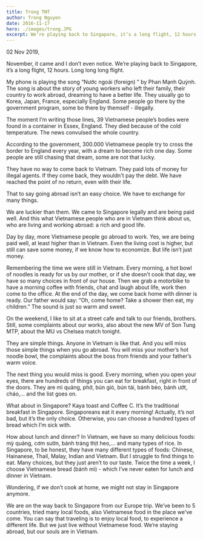 ```yaml
---
title: Trong TNT
author: Trong Nguyen
date: 2016-11-17
hero: ./images/trong.JPG
excerpt: We’re playing back to Singapore, it’s a long flight, 12 hours. Long long long flight.
---
```


02 Nov 2019,

November, it came and I don’t even notice. We’re playing back to Singapore, it’s a long flight, 12 hours. Long long long flight.

My phone is playing the song “Nước ngoài (foreign) ” by Phan Mạnh Quỳnh. The song is about the story of young workers who left their family, their country to work abroad, dreaming to have a better life. They usually go to Korea, Japan, France, especially England. Some people go there by the government program, some bo there by themself - illegally.

The moment I’m writing those lines, 39 Vietnamese people’s bodies were found in a container in Essex, England. They died because of the cold temperature. The news convulsed the whole country.

According to the government, 300.000 Vietnamese people try to cross the border to England every year, with a dream to become rich one day. Some people are still chasing that dream, some are not that lucky.

They have no way to come back to Vietnam. They paid lots of money for illegal agents. If they come back, they wouldn't pay the debt. We have reached the point of no return, even with their life.

That to say going abroad isn’t an easy choice. We have to exchange for many things.

We are luckier than them. We came to Singapore legally and are being paid well. And this what Vietnamese people who are in Vietnam think about us, who are living and working abroad: a rich and good life.

Day by day, more Vietnamese people go abroad to work. Yes, we are being paid well, at least higher than in Vietnam. Even the living cost is higher, but still can save some money, if we know how to economize.
But life isn’t just money.

Remembering the time we were still in Vietnam. Every morning, a hot bowl of noodles is ready for us by our mother, or if she doesn’t cook that day, we have so many choices in front of our house. Then we grab a motorbike to have a morning coffee with friends, chat and laugh about life, work then come to the office. At the end of the day, we come back home with dinner is ready. Our father would say: “Oh, come home? Take a shower then eat, my children.” The sound is just so warm and sweet.

On the weekend, I like to sit at a street cafe and talk to our friends, brothers. Still, some complaints about our works, also about the new MV of Son Tung MTP, about the MU vs Chelsea match tonight.

They are simple things. Anyone in Vietnam is like that. And you will miss those simple things when you go abroad. You will miss your mother’s hot noodle bowl, the complaints about the boss from friends and your father’s warm voice.

The next thing you would miss is good. Every morning, when you open your eyes, there are hundreds of things you can eat for breakfast, right in front of the doors. They are mì quảng, phở, bún giò, bún tái, bánh bèo, bánh ướt, cháo,… and the list goes on.

What about in Singapore? Kaya toast and Coffee C. It’s the traditional breakfast in Singapore. Singaporeans eat it every morning! Actually, it’s not bad, but it’s the only choice. Otherwise, you can choose a hundred types of bread which I’m sick with.

How about lunch and dinner? In Vietnam, we have so many delicious foods: mỳ quảng, cơm sườn, bánh tráng thịt heo,… and many types of rice. In Singapore, to be honest, they have many different types of foods: Chinese, Hainanese, Thail, Malay, Indian and Vietnam. But I struggle to find things to eat. Many choices, but they just aren’t to our taste. Twice the time a week, I choose Vietnamese bread (bánh mì) - which I’ve never eaten for lunch and dinner in Vietnam.

Wondering, if we don’t cook at home, we might not stay in Singapore anymore.

We are on the way back to Singapore from our Europe trip. We’ve been to 5 countries, tried many local foods, also Vietnamese food in the place we’ve come. You can say that traveling is to enjoy local food, to experience a different life. But we just live without Vietnamese food. We’re staying abroad, but our souls are in Vietnam.
